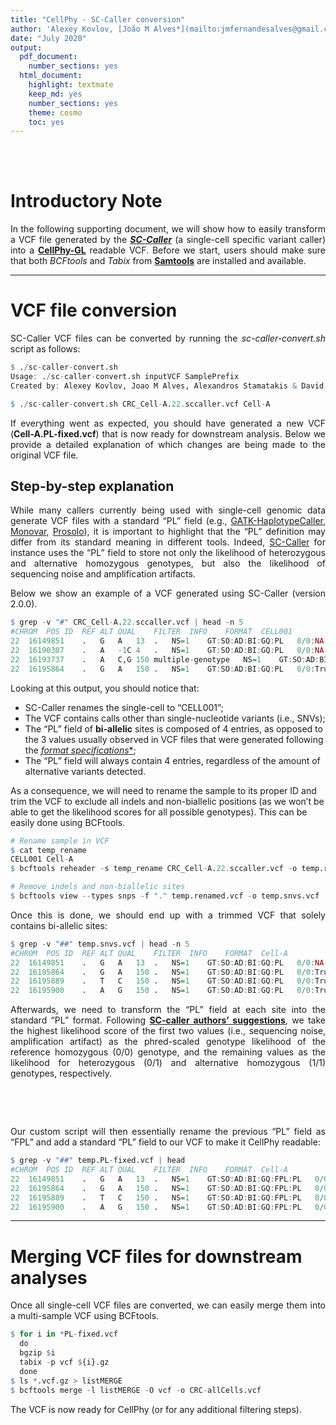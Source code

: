 ```yaml
---
title: "CellPhy - SC-Caller conversion"
author: 'Alexey Kovlov, [João M Alves*](mailto:jmfernandesalves@gmail.com), Alexandros Stamatakis & David Posada'
date: "July 2020"
output:
  pdf_document:
    number_sections: yes
  html_document:
    highlight: textmate
    keep_md: yes
    number_sections: yes
    theme: cosmo
    toc: yes
---
```


<br/><br/>  

# **Introductory Note**
<p style='text-align: justify;'>In the following supporting document, we will show how to easily transform a VCF file generated by the [**_SC-Caller_**](https://github.com/biosinodx/SCcaller/) (a single-cell specific variant caller) into a [**CellPhy-GL**](https://github.com/amkozlov/raxml-ng/tree/cellphy) readable VCF. Before we start, users should make sure that both _BCFtools_ and _Tabix_ from [**Samtools**](http://www.htslib.org/) are installed and available.</p>    

***
# **VCF file conversion**
<p style='text-align: justify;'>SC-Caller VCF files can be converted by running the _sc-caller-convert.sh_ script as follows:</p>
\scriptsize
```r

$ ./sc-caller-convert.sh 
Usage: ./sc-caller-convert.sh inputVCF SamplePrefix
Created by: Alexey Kovlov, Joao M Alves, Alexandros Stamatakis & David Posada - June 2020

$ ./sc-caller-convert.sh CRC_Cell-A.22.sccaller.vcf Cell-A
```
\normalsize

<p style='text-align: justify;'>If everything went as expected, you should have generated a new VCF (**Cell-A.PL-fixed.vcf**) that is now ready for downstream analysis. Below we provide a detailed explanation of which changes are being made to the original VCF file.</p>  

## **Step-by-step explanation**
<p style='text-align: justify;'>While many callers currently being used with single-cell genomic data generate VCF files with a standard "PL" field (e.g., [GATK-HaplotypeCaller](https://gatk.broadinstitute.org/hc/en-us/articles/360037225632-HaplotypeCaller), [Monovar](https://github.com/KChen-lab/MonoVar), [Prosolo](https://github.com/ProSolo/prosolo)), it is important to highlight that the "PL" definition may differ from its standard meaning in different tools. Indeed, [SC-Caller](https://github.com/biosinodx/SCcaller) for instance uses the "PL" field to store not only the likelihood of heterozygous and alternative homozygous genotypes, but also the likelihood of sequencing noise and amplification artifacts.    </p>

<p style='text-align: justify;'>Below we show an example of a VCF generated using SC-Caller (version 2.0.0).  </p>

\scriptsize
```r
$ grep -v "#" CRC_Cell-A.22.sccaller.vcf | head -n 5
#CHROM	POS	ID	REF	ALT	QUAL	FILTER	INFO	FORMAT	CELL001
22	16149851	.	G	A	13	.	NS=1	GT:SO:AD:BI:GQ:PL	0/0:NA:0,6:0.6:13:91,54,13,0
22	16190307	.	A	-1C	4	.	NS=1	GT:SO:AD:BI:GQ:PL	0/0:NA:0,1:0.6:4:15,9,2,0
22	16193737	.	A	C,G	150	multiple-genotype	NS=1	GT:SO:AD:BI:GQ:PL	0/0:True:317,1:0.993:150:91,227,64,11570
22	16195864	.	G	A	150	.	NS=1	GT:SO:AD:BI:GQ:PL	0/0:True:136,1:0.6:150:39,93,310,3479
```
\normalsize

<p style='text-align: justify;'>Looking at this output, you should notice that:

* SC-Caller renames the single-cell to "CELL001";
* The VCF contains calls other than single-nucleotide variants (i.e., SNVs);
* The "PL" field of **bi-allelic** sites is composed of 4 entries, as opposed to the 3 values usually observed in VCF files that were generated following the [_format specifications_*](https://samtools.github.io/hts-specs/VCFv4.3.pdf);
* The "PL" field will always contain 4 entries, regardless of the amount of alternative variants detected.

As a consequence, we will need to rename the sample to its proper ID and trim the VCF to exclude all indels and non-biallelic positions (as we won't be able to get the likelihood scores for all possible genotypes). This can be easily done using BCFtools.  </p>

\scriptsize

```r
# Rename sample in VCF
$ cat temp_rename
CELL001 Cell-A
$ bcftools reheader -s temp_rename CRC_Cell-A.22.sccaller.vcf -o temp.renamed.vcf

# Remove indels and non-biallelic sites
$ bcftools view --types snps -f "." temp.renamed.vcf -o temp.snvs.vcf
```

\normalsize

<p style='text-align: justify;'>Once this is done, we should end up with a trimmed VCF that solely contains bi-allelic sites:</p>

\scriptsize

```r
$ grep -v "##" temp.snvs.vcf | head -n 5
#CHROM	POS	ID	REF	ALT	QUAL	FILTER	INFO	FORMAT	Cell-A
22	16149851	.	G	A	13	.	NS=1	GT:SO:AD:BI:GQ:PL	0/0:NA:0,6:0.6:13:91,54,13,0
22	16195864	.	G	A	150	.	NS=1	GT:SO:AD:BI:GQ:PL	0/0:True:136,1:0.6:150:39,93,310,3479
22	16195889	.	T	C	150	.	NS=1	GT:SO:AD:BI:GQ:PL	0/0:True:136,1:0.6:150:34,89,306,4496
22	16195900	.	A	G	150	.	NS=1	GT:SO:AD:BI:GQ:PL	0/0:True:132,1:0.6:150:34,87,298,4273
```

\normalsize

<p style='text-align: justify;'>Afterwards, we need to transform the "PL" field at each site into the standard "PL" format. Following [**SC-caller authors’ suggestions**](https://github.com/biosinodx/SCcaller/issues/10), we take the highest likelihood score of the first two values (i.e., sequencing noise, amplification artifact) as the phred-scaled genotype likelihood of the reference homozygous (0/0) genotype, and the remaining values as the likelihood for heterozygous (0/1) and alternative homozygous (1/1) genotypes, respectively. </p>

\textcolor{red}{\textbf{Cautionary remark on SC-Caller developers suggestion:}}  
\fbox{%
\begin{minipage}{6.5in}
It is perhaps important to mention that the SC-Caller authors suggest to take "the bigger number as the PL combined" as the 0/0 genotype likelihood. We interpreted this suggestion as to take the one with the "the highest likelihood" (which in this case would be the smallest integer value).
\end{minipage}}  

<br>  

<p style='text-align: justify;'>Our custom script will then essentially rename the previous "PL" field as "FPL" and add a standard "PL" field to our VCF to make it CellPhy readable:</p>
\scriptsize
```r
$ grep -v "##" temp.PL-fixed.vcf | head
#CHROM	POS	ID	REF	ALT	QUAL	FILTER	INFO	FORMAT	Cell-A
22	16149851	.	G	A	13	.	NS=1	GT:SO:AD:BI:GQ:FPL:PL	0/0:NA:0,6:0.6:13:91,54,13,0:54,13,0
22	16195864	.	G	A	150	.	NS=1	GT:SO:AD:BI:GQ:FPL:PL	0/0:True:136,1:0.6:150:39,93,310,3479:39,310,3479
22	16195889	.	T	C	150	.	NS=1	GT:SO:AD:BI:GQ:FPL:PL	0/0:True:136,1:0.6:150:34,89,306,4496:34,306,4496
22	16195900	.	A	G	150	.	NS=1	GT:SO:AD:BI:GQ:FPL:PL	0/0:True:132,1:0.6:150:34,87,298,4273:34,298,4273
```
\normalsize

*** 

# **Merging VCF files for downstream analyses**

<p style='text-align: justify;'>Once all single-cell VCF files are converted, we can easily merge them into a multi-sample VCF using BCFtools.</p>

\scriptsize

```r
$ for i in *PL-fixed.vcf
  do
  bgzip $i
  tabix -p vcf ${i}.gz
  done
$ ls *.vcf.gz > listMERGE
$ bcftools merge -l listMERGE -O vcf -o CRC-allCells.vcf
```
\normalsize

<p style='text-align: justify;'>The VCF is now ready for CellPhy (or for any additional filtering steps).</p>
